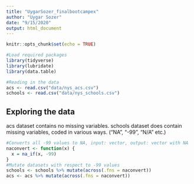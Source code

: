 ```yaml
---
title: "UygarSozer_finalbootcampex"
author: "Uygar Sozer"
date: "9/15/2020"
output: html_document
---
```


```r
knitr::opts_chunk$set(echo = TRUE)
```

```r
#Load required packages
library(tidyverse)
library(lubridate)
library(data.table)
```

```r
#Reading in the data
acs <- read.csv("data/nys_acs.csv")
schools <- read.csv("data/nys_schools.csv")
```

## Exploring the data
acs dataset contains no missing variables.
schools dataset does contain missing variables, coded in various ways. ("NA", "-99", "N/A" etc.)

```r
#Converts all -99 values to NA, input: vector, output: vector with NA
naconvert <- function(x) {
  x = na_if(x, -99)
}
#Mutate datasets with respect to -99 values
schools <- schools %>% mutate(across(.fns = naconvert))
acs <- acs %>% mutate(across(.fns = naconvert))
```

```r

```



